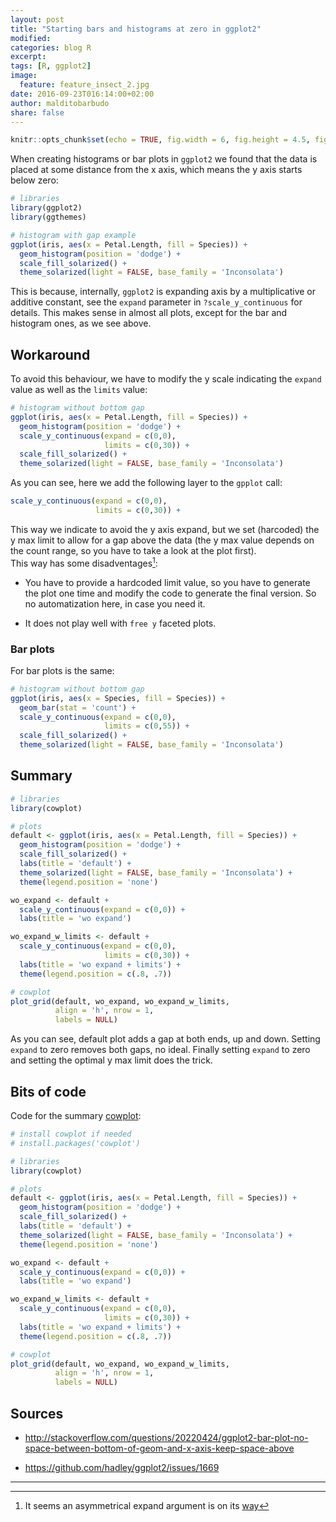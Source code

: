 ```yaml
---
layout: post
title: "Starting bars and histograms at zero in ggplot2"
modified:
categories: blog R
excerpt:
tags: [R, ggplot2]
image:
  feature: feature_insect_2.jpg
date: 2016-09-23T016:14:00+02:00
author: malditobarbudo
share: false
---
```


```r
knitr::opts_chunk$set(echo = TRUE, fig.width = 6, fig.height = 4.5, fig.align = 'center')
```

When creating histograms or bar plots in `ggplot2` we found that the data is 
placed at some distance from the x axis, which means the y axis starts below zero:

```r
# libraries
library(ggplot2)
library(ggthemes)

# histogram with gap example
ggplot(iris, aes(x = Petal.Length, fill = Species)) +
  geom_histogram(position = 'dodge') +
  scale_fill_solarized() +
  theme_solarized(light = FALSE, base_family = 'Inconsolata')
```

This is because, internally, `ggplot2` is expanding axis by a multiplicative
or additive constant, see the `expand` parameter in `?scale_y_continuous` for
details. This makes sense in almost all plots, except for the bar and histogram
ones, as we see above.  

## Workaround

To avoid this behaviour, we have to modify the y scale indicating the `expand`
value as well as the `limits` value:

```r
# histogram without bottom gap
ggplot(iris, aes(x = Petal.Length, fill = Species)) +
  geom_histogram(position = 'dodge') +
  scale_y_continuous(expand = c(0,0),
                     limits = c(0,30)) +
  scale_fill_solarized() +
  theme_solarized(light = FALSE, base_family = 'Inconsolata')
```

As you can see, here we add the following layer to the `gpplot` call:

```r
scale_y_continuous(expand = c(0,0),
                   limits = c(0,30)) +
```

This way we indicate to avoid the y axis expand, but we set (harcoded) the y max
limit to allow for a gap above the data (the y max value depends on the count range,
so you have to take a look at the plot first).  
This way has some disadventages[^a]:

[^a]: It seems an asymmetrical expand argument is on its [way](https://github.com/hadley/ggplot2/issues/1669)

  + You have to provide a hardcoded limit value, so you have to generate the plot
    one time and modify the code to generate the final version. So no
    automatization here, in case you need it.
  
  + It does not play well with `free y` faceted plots.

### Bar plots

For bar plots is the same:

```r
# histogram without bottom gap
ggplot(iris, aes(x = Species, fill = Species)) +
  geom_bar(stat = 'count') +
  scale_y_continuous(expand = c(0,0),
                     limits = c(0,55)) +
  scale_fill_solarized() +
  theme_solarized(light = FALSE, base_family = 'Inconsolata')
```


## Summary

```r
# libraries
library(cowplot)

# plots
default <- ggplot(iris, aes(x = Petal.Length, fill = Species)) +
  geom_histogram(position = 'dodge') +
  scale_fill_solarized() +
  labs(title = 'default') +
  theme_solarized(light = FALSE, base_family = 'Inconsolata') +
  theme(legend.position = 'none')

wo_expand <- default +
  scale_y_continuous(expand = c(0,0)) +
  labs(title = 'wo expand')

wo_expand_w_limits <- default +
  scale_y_continuous(expand = c(0,0),
                     limits = c(0,30)) +
  labs(title = 'wo expand + limits') +
  theme(legend.position = c(.8, .7))

# cowplot
plot_grid(default, wo_expand, wo_expand_w_limits,
          align = 'h', nrow = 1,
          labels = NULL)
```

As you can see, default plot adds a gap at both ends, up and down. Setting
`expand` to zero removes both gaps, no ideal. Finally setting `expand` to zero and
setting the optimal y max limit does the trick.

## Bits of code

Code for the summary
[cowplot](https://cran.r-project.org/web/packages/cowplot/index.html):

```r
# install cowplot if needed
# install.packages('cowplot')

# libraries
library(cowplot)

# plots
default <- ggplot(iris, aes(x = Petal.Length, fill = Species)) +
  geom_histogram(position = 'dodge') +
  scale_fill_solarized() +
  labs(title = 'default') +
  theme_solarized(light = FALSE, base_family = 'Inconsolata') +
  theme(legend.position = 'none')

wo_expand <- default +
  scale_y_continuous(expand = c(0,0)) +
  labs(title = 'wo expand')

wo_expand_w_limits <- default +
  scale_y_continuous(expand = c(0,0),
                     limits = c(0,30)) +
  labs(title = 'wo expand + limits') +
  theme(legend.position = c(.8, .7))

# cowplot
plot_grid(default, wo_expand, wo_expand_w_limits,
          align = 'h', nrow = 1,
          labels = NULL)
```

## Sources

  + [http://stackoverflow.com/questions/20220424/ggplot2-bar-plot-no-space-between-bottom-of-geom-and-x-axis-keep-space-above](http://stackoverflow.com/questions/20220424/ggplot2-bar-plot-no-space-between-bottom-of-geom-and-x-axis-keep-space-above)

  + [https://github.com/hadley/ggplot2/issues/1669](https://github.com/hadley/ggplot2/issues/1669)

***
